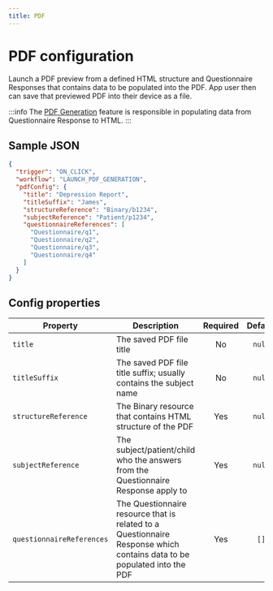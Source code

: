 ```yaml
---
title: PDF
---
```


# PDF configuration

Launch a PDF preview from a defined HTML structure and Questionnaire Responses that contains data to be populated into the PDF. App user then can save that previewed PDF into their device as a file.

:::info
The [PDF Generation](https://docs.opensrp.io/engineering/app/configuring/pdf-generation) feature is responsible in populating data from Questionnaire Response to HTML.
:::

## Sample JSON

```json
{
  "trigger": "ON_CLICK",
  "workflow": "LAUNCH_PDF_GENERATION",
  "pdfConfig": {
    "title": "Depression Report",
    "titleSuffix": "James",
    "structureReference": "Binary/b1234",
    "subjectReference": "Patient/p1234",
    "questionnaireReferences": [
      "Questionnaire/q1",
      "Questionnaire/q2",
      "Questionnaire/q3",
      "Questionnaire/q4"
    ]
  }
}
```

## Config properties

|Property | Description | Required | Default |
|--|--|:--:|:--:|
`title` | The saved PDF file title | No | `null` |
`titleSuffix` | The saved PDF file title suffix; usually contains the subject name | No |  `null` |
`structureReference` | The Binary resource that contains HTML structure of the PDF | Yes | `null` |
`subjectReference` | The subject/patient/child who the answers from the Questionnaire Response apply to | Yes | `null` |
`questionnaireReferences` | The Questionnaire resource that is related to a Questionnaire Response which contains data to be populated into the PDF | Yes | `[]` |
